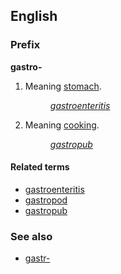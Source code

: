 ==English==
===Prefix===
'''gastro-'''

#Meaning [[stomach]].
#:''[[gastroenteritis]]''
#Meaning [[cooking]].
#:''[[gastropub]]''

====Related terms====
*[[gastroenteritis]]
*[[gastropod]]
*[[gastropub]]

===See also===
*[[gastr-]]